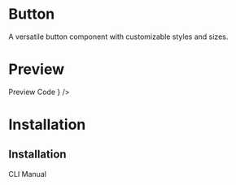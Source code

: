 
# Button

A versatile button component with customizable styles and sizes.

# Preview

<Tabs defaultValue="preview" className="">
  <TabsList>
    <TabsTrigger value="preview">Preview</TabsTrigger>
    <TabsTrigger value="code">Code</TabsTrigger>
  </TabsList>
  <TabsContent value="preview">
    <ComponentRenderer component={<ButtonPreview />} />
  </TabsContent>
  <TabsContent value="code">
    <CodeBlock filePath="src/app/docs/button/button-preview.tsx" />
  </TabsContent>
</Tabs>

# Installation

## Installation

<Tabs defaultValue="cli" className="">
  <TabsList>
    <TabsTrigger value="cli">CLI</TabsTrigger>
    <TabsTrigger value="manual">Manual</TabsTrigger>
  </TabsList>

<TabsContent value="cli">
  <Cli command={`add button`} />
</TabsContent>

  <TabsContent value="manual">
    <CodeBlock filePath="src/components/core/button.tsx" />
  </TabsContent>
  
</Tabs>
